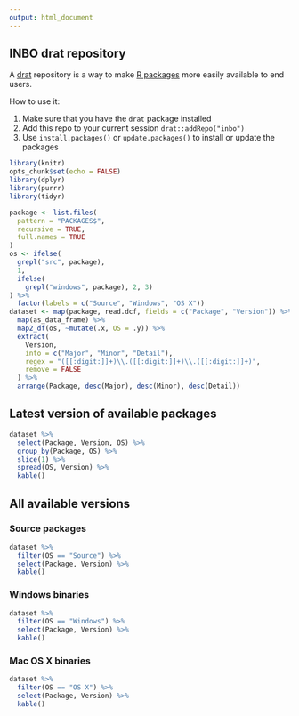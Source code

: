 ```yaml
---
output: html_document
---
```


## INBO drat repository

A [drat](http://dirk.eddelbuettel.com/code/drat.html) repository is a way to make [R packages](https://www.r-project.org) more easily available to end users.

How to use it:

1. Make sure that you have the `drat` package installed
1. Add this repo to your current session `drat::addRepo("inbo")`
1. Use `install.packages()` or `update.packages()` to install or update the packages

```r
library(knitr)
opts_chunk$set(echo = FALSE)
library(dplyr)
library(purrr)
library(tidyr)
```

```r
package <- list.files(
  pattern = "PACKAGES$",
  recursive = TRUE,
  full.names = TRUE
)
os <- ifelse(
  grepl("src", package),
  1,
  ifelse(
    grepl("windows", package), 2, 3)
) %>%
  factor(labels = c("Source", "Windows", "OS X"))
dataset <- map(package, read.dcf, fields = c("Package", "Version")) %>%
  map(as_data_frame) %>%
  map2_df(os, ~mutate(.x, OS = .y)) %>%
  extract(
    Version, 
    into = c("Major", "Minor", "Detail"), 
    regex = "([[:digit:]]+)\\.([[:digit:]]+)\\.([[:digit:]]+)",
    remove = FALSE
  ) %>%
  arrange(Package, desc(Major), desc(Minor), desc(Detail))
```

## Latest version of available packages

```r
dataset %>%
  select(Package, Version, OS) %>%
  group_by(Package, OS) %>%
  slice(1) %>%
  spread(OS, Version) %>%
  kable()
```

## All available versions

### Source packages

```r
dataset %>%
  filter(OS == "Source") %>%
  select(Package, Version) %>%
  kable()
```

### Windows binaries

```r
dataset %>%
  filter(OS == "Windows") %>%
  select(Package, Version) %>%
  kable()
```

### Mac OS X binaries

```r
dataset %>%
  filter(OS == "OS X") %>%
  select(Package, Version) %>%
  kable()
```

